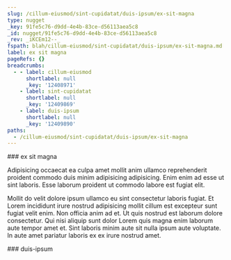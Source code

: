 ```yaml
---
slug: /cillum-eiusmod/sint-cupidatat/duis-ipsum/ex-sit-magna
type: nugget
_key: 91fe5c76-d9dd-4e4b-83ce-d56113aea5c8
_id: nugget/91fe5c76-d9dd-4e4b-83ce-d56113aea5c8
_rev: _iKCEm12--_
fspath: blah/cillum-eiusmod/sint-cupidatat/duis-ipsum/ex-sit-magna.md
label: ex sit magna
pageRefs: {}
breadcrumbs:
  - - label: cillum-eiusmod
      shortlabel: null
      _key: '12408971'
    - label: sint-cupidatat
      shortlabel: null
      _key: '12409869'
    - label: duis-ipsum
      shortlabel: null
      _key: '12409890'
paths:
  - /cillum-eiusmod/sint-cupidatat/duis-ipsum/ex-sit-magna
---
```


<NuggetArea>
<Nugget slug="/cillum-eiusmod/sint-cupidatat/duis-ipsum/ex-sit-magna" type="nugget" _key="91fe5c76-d9dd-4e4b-83ce-d56113aea5c8" _id="nugget/91fe5c76-d9dd-4e4b-83ce-d56113aea5c8" _rev="_iKCEm12--_" fspath="blah/cillum-eiusmod/sint-cupidatat/duis-ipsum/ex-sit-magna.md" label="ex sit magna" paths="/cillum-eiusmod/sint-cupidatat/duis-ipsum/ex-sit-magna">
<NuggetBody>
### ex sit magna

Adipisicing occaecat ea culpa amet mollit anim ullamco reprehenderit proident commodo duis minim adipisicing adipisicing. Enim enim ad esse ut sint laboris. Esse laborum proident ut commodo labore est fugiat elit.

Mollit do velit dolore ipsum ullamco eu sint consectetur laboris fugiat. Et Lorem incididunt irure nostrud adipisicing mollit cillum est excepteur sunt fugiat velit enim. Non officia anim ad et. Ut quis nostrud est laborum dolore consectetur. Qui nisi aliquip sunt dolor Lorem quis magna enim laborum aute tempor amet et. Sint laboris minim aute sit nulla ipsum aute voluptate. In aute amet pariatur laboris ex ex irure nostrud amet.

</NuggetBody>
<Breadcrumbs>
<Crumbs>
<Crumb _key="12408971" label="cillum-eiusmod" /><Crumb _key="12409869" label="sint-cupidatat" /><Crumb _key="12409890" label="duis-ipsum" />
</Crumbs>
</Breadcrumbs>
</Nugget>

<NuggetsInbound>
</NuggetsInbound>
<NuggetsOutbound>
</NuggetsOutbound>
</NuggetArea>
<PassagesInbound>
<Passage direction="inbound" type="passage" _key="12409890" _id="passage/12409890" _rev="_iKCEm1y--A" label="duis-ipsum" passage="duis-ipsum" fspath="blah/cillum-eiusmod/sint-cupidatat/duis-ipsum" paths="/cillum-eiusmod/sint-cupidatat/duis-ipsum" slug="/cillum-eiusmod/sint-cupidatat/duis-ipsum">
<NuggetBody>
### duis-ipsum

</NuggetBody>
<Breadcrumbs>
<Crumbs>
<Crumb _key="12408971" label="cillum-eiusmod" /><Crumb _key="12409869" label="sint-cupidatat" />
</Crumbs>
</Breadcrumbs>
</Passage>

</PassagesInbound>
<PassagesOutbound>
</PassagesOutbound>